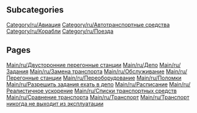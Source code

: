 
== Subcategories ==
[[Category/ru/Авиация]]
[[Category/ru/Автотранспортные средства]]
[[Category/ru/Корабли]]
[[Category/ru/Поезда]]

== Pages ==
[[Main/ru/Двусторонние перегонные станции]]
[[Main/ru/Депо]]
[[Main/ru/Задания]]
[[Main/ru/Замена транспорта]]
[[Main/ru/Обслуживание]]
[[Main/ru/Перегонные станции]]
[[Main/ru/Переоборудование]]
[[Main/ru/Поломки]]
[[Main/ru/Разрешить задания ехать в депо]]
[[Main/ru/Расписание]]
[[Main/ru/Реалистичное ускорение]]
[[Main/ru/Списки транспортных средств]]
[[Main/ru/Сравнение транспорта]]
[[Main/ru/Транспорт]]
[[Main/ru/Транспорт никогда не выходит из эксплуатации]]
